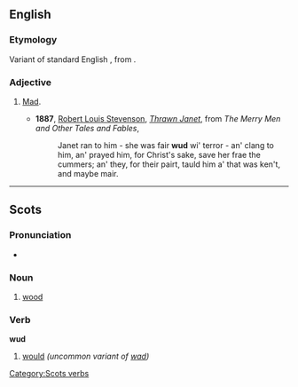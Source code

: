 ==English==

===Etymology===
Variant of standard English {{term|wood}}, from {{etyl|ang}} {{term|wod|wōd|mad, insane|lang=ang}}.

===Adjective===
{{en-adj}}

# {{dialectal}} [[mad|Mad]].
#* '''1887''', [[w:Robert Louis Stevenson|Robert Louis Stevenson]], ''[[s:Thrawn Janet|Thrawn Janet]]'', from ''The Merry Men and Other Tales and Fables'',
#*: Janet ran to him - she was fair '''wud''' wi' terror - an' clang to him, an' prayed him, for Christ's sake, save her frae the cummers; an' they, for their pairt, tauld him a' that was ken't, and maybe mair.

----

==Scots==

===Pronunciation===
* {{IPA|/wʌd/|lang=sco}}

===Noun===
{{sco-noun}}

# {{South Scots}} [[wood]]

===Verb===
'''wud'''

# {{South Scots}} [[would]] ''(uncommon variant of [[wad]])''

[[Category:Scots verbs]]